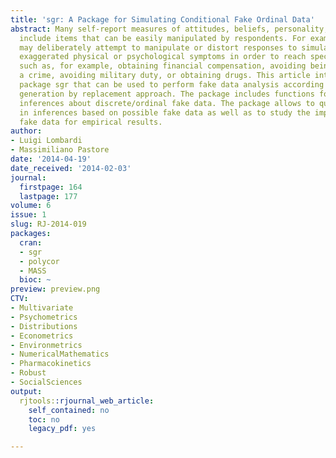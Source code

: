 ```yaml
---
title: 'sgr: A Package for Simulating Conditional Fake Ordinal Data'
abstract: Many self-report measures of attitudes, beliefs, personality, and pathology
  include items that can be easily manipulated by respondents. For example, an individual
  may deliberately attempt to manipulate or distort responses to simulate grossly
  exaggerated physical or psychological symptoms in order to reach specific goals
  such as, for example, obtaining financial compensation, avoiding being charged with
  a crime, avoiding military duty, or obtaining drugs. This article introduces the
  package sgr that can be used to perform fake data analysis according to the sample
  generation by replacement approach. The package includes functions for making simple
  inferences about discrete/ordinal fake data. The package allows to quantify uncertainty
  in inferences based on possible fake data as well as to study the implications of
  fake data for empirical results.
author:
- Luigi Lombardi
- Massimiliano Pastore
date: '2014-04-19'
date_received: '2014-02-03'
journal:
  firstpage: 164
  lastpage: 177
volume: 6
issue: 1
slug: RJ-2014-019
packages:
  cran:
  - sgr
  - polycor
  - MASS
  bioc: ~
preview: preview.png
CTV:
- Multivariate
- Psychometrics
- Distributions
- Econometrics
- Environmetrics
- NumericalMathematics
- Pharmacokinetics
- Robust
- SocialSciences
output:
  rjtools::rjournal_web_article:
    self_contained: no
    toc: no
    legacy_pdf: yes

---
```

